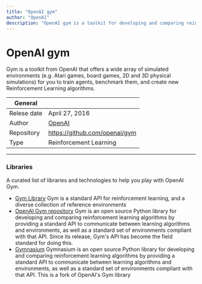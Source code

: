 ```yaml
---
title: "OpenAI gym"
author: "OpenAI"
description: "OpenAI gym is a toolkit for developing and comparing reinforcement learning algorithms. It supports teaching agents everything from walking to playing games like Pong or Pinball."
---
```


# OpenAI gym
Gym is a toolkit from OpenAI that offers a wide array of simulated environments (e.g. Atari games, board games, 2D and 3D physical simulations) for you to train agents, benchmark them, and create new Reinforcement Learning algorithms.

| General  |  |
| --- | --- |
| Relese date |  April 27, 2016 |
| Author | [OpenAI](https://openai.com/)  |
| Repository | https://github.com/openai/gym |
| Type | Reinforcement Learning |

---

### Libraries
A curated list of libraries and technologies to help you play with OpenAI Gym.

* [Gym Library](https://www.gymlibrary.dev/) Gym is a standard API for reinforcement learning, and a diverse collection of reference environments
* [OpenAI Gym repository](https://github.com/openai/gym) Gym is an open source Python library for developing and comparing reinforcement learning algorithms by providing a standard API to communicate between learning algorithms and environments, as well as a standard set of environments compliant with that API. Since its release, Gym's API has become the field standard for doing this.
* [Gymnasium](https://github.com/Farama-Foundation/Gymnasium) Gymnasium is an open source Python library for developing and comparing reinforcement learning algorithms by providing a standard API to communicate between learning algorithms and environments, as well as a standard set of environments compliant with that API. This is a fork of OpenAI's Gym library
